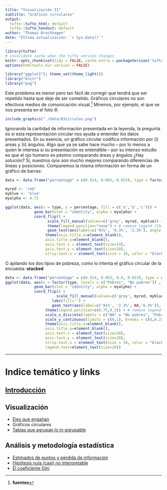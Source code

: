 ```yaml
---
title: "Visualización II"
subtitle: "Gráficos circulares"
output:
  tufte::tufte_html: default
  tufte::tufte_handout: default
author: "Thomas Brochhagen"
date: "Última actualización: `r Sys.Date()`" 
---
```

```r
library(tufte)
# invalidate cache when the tufte version changes
knitr::opts_chunk$set(tidy = FALSE, cache.extra = packageVersion('tufte'))
options(htmltools.dir.version = FALSE)
```
```r
library("ggplot2"); theme_set(theme_light())
library("knitr")
library("png")
```
Este problema es menor pero tan fácil de corregir que tendrá que ser repetido hasta que deje de ser cometido. Gráficos circulares no son efectivos medios de comunicación visual.^[**fuentes**] Miremos, por ejemplo, el que se nos presenta en el folio *6*:

```r
include_graphics("./data/03circulos.png")
```

Ignorando la cantidad de información presentada en la leyenda, la pregunta es si esta representación circular nos ayuda a entender los datos presentados. En su esencia, un gráfico circular codifica información por (i) areas y (ii) ángulos. Algo que ya se sabe hace mucho -- por lo menos a quien le interesa si su presentación es entendible -- por su intenso estudio es que el ojo humano es pésimo comparando áreas y ángulos ¿Hay solución? Si, nuestros ojos son mucho mejores comparando diferencias de líneas y posiciones. Comparemos la misma información en forma de un gráfico de barras:

```r
data <- data.frame("percentage" = c(0.914, 0.063, 0.023), type = factor(c("No pobres", "Pobres no extremos", "Pobres extremos"), levels = c("Pobres extremos", "Pobres no extremos","No pobres")))

myred <- 'red'
myblue <- 'blue'
myalpha <- 0.75

ggplot(data, aes(x = type, y = percentage, fill = c('a','b','c'))) +
             geom_bar(stat = "identity", alpha = myalpha) +
             coord_flip() +
                   scale_fill_manual(values=c('grey', myred, myblue)) + 
                   theme(legend.position="none") + # remove legend (that comes from dummy categories)
                   geom_text(aes(label=c('91%', '6.3%', '2.3%'), angle = 270), vjust=c(1.2,-0.8,-0.8), color="black", size=8) +
                  theme(axis.title.x=element_blank(),
                  axis.title.y=element_blank(),
                  axis.text.x = element_text(size=14),
                  axis.text.y = element_text(size=20),
                  strip.text.x = element_text(size = 18, color = "black"))
```

O apilando los dos tipos de pobreza, como lo intenta el gráfico circular de la encuesta: **stacked**


```r
data <- data.frame("percentage" = c(0.914, 0.063, 0.0, 0.023), type = c("No pobres", "Pobres", "No pobres", "Pobres"), lvl = c("Ceros", "No extrema", "Ceros", "Extrema"))
ggplot(data, aes(x = factor(type, levels = c("Pobres", "No pobres")) , y = percentage, fill = factor(lvl, levels = c('Ceros',"Extrema", "No extrema"), labels = c(1, 'Extrema', 'No extrema')))) +
             geom_bar(stat = "identity", alpha = myalpha) +
             coord_flip() +
                       scale_fill_manual(values=c('grey', myred, myblue), breaks = c('Extrema','No extrema')) + 
                     labs(fill='') +
                     geom_text(aes(label=c('91%', '2.3%', NA,'6.3%')), color="black", size=8, angle=270, vjust=c(-0.6, -0.8 ,NA, 0.2), hjust = c(0.25,0.8,0.0,-0.15)) +
                  theme(legend.position=c(0.75,0.2)) + # remove legend (that comes #from dummy categories) +
                  scale_x_discrete(labels = c("NA" = "No pobres", "Pobres" = "Pobres")) +
                  scale_y_continuous(limits = c(0,1), breaks = c(0,0.25,0.5,0.75,1)) + 
                  theme(axis.title.x=element_blank(),
                  axis.title.y=element_blank(),
                  axis.text.x = element_text(size=20),
                  axis.text.y = element_text(size=20),
                  strip.text.x = element_text(size = 18, color = "black"),
                  legend.text=element_text(size=20))
```

---
# Indice temático y links
## [Introducción](../casen2017-intro.html)
## Visualización 
* [Ejes que engañan](./casen2017/01ejes.html)
* Gráficos circulares
* [Tablas que agrupan lo in-agrupable](./casen2017/03tablas)

## Análisis y metodología estadística
* [Estimados de puntos y perdida de información](./casen2017/04point-estimates.html)
* [Hipótesis nula (casi) no interpretable](./casen2017/05nht.html)
* [El coeficiente Gini](./casen2017/06gini.html)
